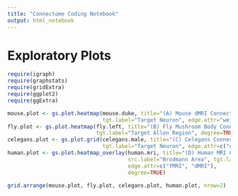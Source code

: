 ```yaml
---
title: "Connectome Coding Notebook"
output: html_notebook
---
```


# Exploratory Plots

```r
require(igraph)
require(graphstats)
require(gridExtra)
require(ggplot2)
require(ggExtra)
```

```r
mouse.plot <- gs.plot.heatmap(mouse.duke, title="(A) Mouse dMRI Connectome", src.label="Source Neuron",
                              tgt.label="Target Neuron", edge.attr="weight", edge.xfm="log10")
fly.plot <- gs.plot.heatmap(fly.left, title="(B) Fly Mushroom Body Connectome", src.label="Source Allen Region",
                            tgt.label="Target Allen Region", degree=TRUE)
celegans.plot <- gs.plot.grid(celegans.male, title="(C) Celegans Connectome", src.label="Source Neuron",
                              tgt.label="Target Neuron", edge.attr=c("chemical", "gap"), degree=TRUE)
human.plot <- gs.plot.heatmap_overlay(human.mri, title="(D) Human MRI Connectome",
                                      src.label="Brodmann Area", tgt.label="Brodmann Area",
                                      edge.attr=c("fMRI", "dMRI"),
                                      degree=TRUE)
```

```r
grid.arrange(mouse.plot, fly.plot, celegans.plot, human.plot, nrow=2)
```
